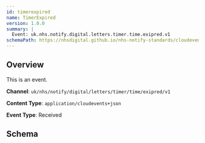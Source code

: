 ```yaml
---
id: timerexpired
name: TimerExpired
version: 1.0.0
summary: |
  Event: uk.nhs.notify.digital.letters.timer.time.exipred.v1
schemaPath: https://nhsdigital.github.io/nhs-notify-standards/cloudevents/nhs-notify-example-event.schema.json
---
```


## Overview

This is an event.

**Channel**: `uk/nhs/notify/digital/letters/timer/time/exipred/v1`

**Content Type**: `application/cloudevents+json`

**Event Type**: Received

## Schema
